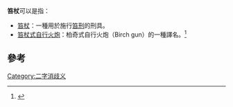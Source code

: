 '''笞杖'''可以是指：
* [[藤條|笞杖]]：一種用於施行[[笞刑|笞刑]]的刑具。
* [[柏奇式自行火炮|笞杖式自行火炮]]：柏奇式自行火炮（Birch gun）的一種譯名。<ref>{{Cite web|url=http://wiki.mil.kongzhong.com/doc-view-1541.html|title=“笞杖”自行火炮|deadurl=yes|archiveurl=https://web.archive.org/web/20140419015134/http://wiki.mil.kongzhong.com/doc-view-1541.html|archivedate=2014-04-19}}</ref>

== 參考 ==
{{reflist}}
{{消歧義}}

[[Category:二字消歧义|Category:二字消歧义]]
